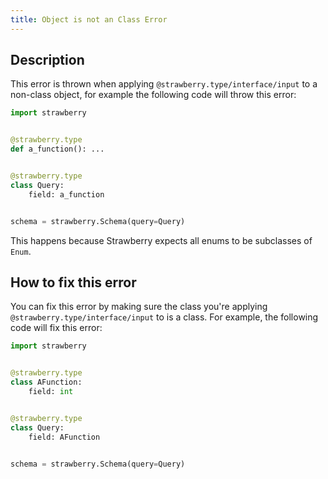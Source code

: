 ```yaml
---
title: Object is not an Class Error
---
```

## Description

This error is thrown when applying `@strawberry.type/interface/input` to a
non-class object, for example the following code will throw this error:

```python
import strawberry


@strawberry.type
def a_function(): ...


@strawberry.type
class Query:
    field: a_function


schema = strawberry.Schema(query=Query)
```

This happens because Strawberry expects all enums to be subclasses of `Enum`.

## How to fix this error

You can fix this error by making sure the class you're applying
`@strawberry.type/interface/input` to is a class. For example, the following
code will fix this error:

```python
import strawberry


@strawberry.type
class AFunction:
    field: int


@strawberry.type
class Query:
    field: AFunction


schema = strawberry.Schema(query=Query)
```
